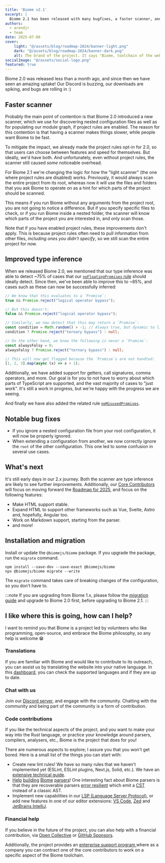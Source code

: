 ```yaml
---
title: 'Biome v2.1'
excerpt: |
  Biome 2.1 has been released with many bugfixes, a faster scanner, and improved type inference.
authors:
  - arendjr
  - team
date: 2025-07-08
cover:
    light: "@/assets/blog/roadmap-2024/banner-light.png"
    dark: "@/assets/blog/roadmap-2024/banner-dark.png"
    alt: The brand of the project. It says "Biome, toolchain of the web"
socialImage: "@/assets/social-logo.png"
featured: true
---
```


Biome 2.0 was released less than a month ago, and since then we have seen an
amazing uptake! Our Discord is buzzing, our downloads are spiking, and bugs are
rolling in :)

## Faster scanner

Probably the main point of contention is that Biome 2.0 introduced a new
scanner, which we use for discovering nested configuration files as well as for
populating our module graph, if project rules are enabled. The reason for this
contention is that having a scanner makes things slower, while people want Biome
to be fast.

To mitigate the impact, we already made the project rules opt-in for 2.0, so
that users can choose between features and speed for themselves. But ideally,
we'd have both. And unfortunately, even without project rules, the scanner still
caused _some_ noticeable overhead.

For Biome 2.1 we're changing the logic for how the "light scanner" (the one
where project rules are disabled) works. Previously, it would always scan the
entire project from its root, whereas now it will use the files and folders that
you ask Biome to operate on as a hint for which parts of the project should be
scanned.

This means if you run Biome without any arguments from the project root, you are
not going to notice a difference. But if you specify specific files to check, or
if you run Biome inside a nested folder, the scanner will know which parts of
the project you are interested in, and only scan those.

Note that if you have enabled project rules, these improvements don't apply.
This is because project rules often need to pull information from other files,
_including ones you didn't specify_, so we still scan the entire project for
now.

## Improved type inference

When we released Biome 2.0, we mentioned that our type inference was able to
detect ~75% of cases that our
[`noFloatingPromises` rule](https://biomejs.dev/linter/rules/no-floating-promises/)
should ideally detect. Since then, we've been able to improve this to ~85%, and
cases such as these can now be successfully inferred:

```ts
// We know that this evaluates to a `Promise`:
true && Promise.reject("logical operator bypass");

// But this doesn't:
false && Promise.reject("logical operator bypass");

// Similarly, we now detect that this may return a `Promise`:
const condition = Math.random() > -1; // Always true, but dynamic to linter
condition ? Promise.reject("ternary bypass") : null;

// On the other hand, we know the following is never a `Promise`:
const alwaysFalsy = 0;
alwaysFalsy ? Promise.reject("ternary bypass") : null;

// This will now get flagged because the `Promise`s are not handled:
[1, 2, 3].map(async (x) => x + 1);
```

Additionally, we have added support for getters, call signatures, comma
operators, and more. Our goal is for you to not have to worry about which parts
of TypeScript are supported, and the vast majority of cases to "just work". It's
still a work in progress, but we're happy with the progress we are seeing.

And finally we have also added the related rule 
[`noMisusedPromises`](https://biomejs.dev/linter/rules/no-misused-promises/).

## Notable bug fixes

* If you ignore a nested configuration file from your root configuration, it
  will now be properly ignored.
* When extending a configuration from another, we now correctly ignore the
  `root` of the other configuration. This one led to some confusion in several
  use cases.

## What's next

It's still early days in our 2.x journey. Both the scanner are type inference 
are likely to see further improvements. Additionally, our
[Core Contributors](/internals/people-and-credits#core-contributors) will focus
on moving forward the [Roadmap for 2025](/blog/roadmap-2025#-2025-roadmap), and
focus on the following features:
- Make HTML support stable.
- Expand HTML to support other frameworks such as Vue, Svelte, Astro and,
  hopefully, Angular too.
- Work on Markdown support, starting from the parser.
- and more!

## Installation and migration

Install or update the `@biomejs/biome` package. If you upgrade the package, run
the `migrate` command.

```shell
npm install --save-dev --save-exact @biomejs/biome
npx @biomejs/biome migrate --write
```

The `migrate` command takes care of breaking changes of the configuration, so
you don't have to.

:::note
If you are upgrading from Biome 1.x, please follow the
[migration guide](/guides/upgrade-to-biome-v2) and upgrade to Biome 2.0 first,
before upgrading to Biome 2.1.
:::

## I like where this is going, how can I help?

I want to remind you that Biome is a project led by volunteers who like
programming, open-source, and embrace the Biome philosophy, so any help is
welcome 😁

### Translations

If you are familiar with Biome and would like to contribute to its outreach, you
can assist us by translating the website into your native language. In this
[dashboard](https://biomejs.dev/i18n-dashboard/), you can check the supported
languages and if they are up to date.

### Chat with us

Join our [Discord server](https://biomejs.dev/chat), and engage with the
community. Chatting with the community and being part of the community is a form
of contribution.

### Code contributions

If you like the technical aspects of the project, and you want to make your way
into the Rust language, or practice your knowledge around parsers, compilers,
analysers, etc., Biome is the project that does for you!

There are numerous aspects to explore; I assure you that you won't get bored.
Here is a small list of the things you can start with:
- Create new lint rules! We have so many rules that we haven't implemented yet
  (ESLint, ESLint plugins, Next.js, Solid, etc.). We have an [extensive
  technical
  guide](https://github.com/biomejs/biome/blob/main/crates/biome_analyze/CONTRIBUTING.md).
- [Help](https://github.com/biomejs/biome/blob/main/crates/biome_parser/CONTRIBUTING.md)
  [building](https://github.com/biomejs/biome/tree/main/crates/biome_yaml_parser)
  [Biome](https://github.com/biomejs/biome/tree/main/crates/biome_html_parser)
  [parsers](https://github.com/biomejs/biome/tree/main/crates/biome_markdown_parser)!
  One interesting fact about Biome parsers is that they are recoverable parsers
  [error resilient](/internals/architecture/#parser-and-cst) which emit a
  [CST](https://en.wikipedia.org/wiki/Parse_tree) instead of a classic AST.
- Implement new capabilities in our [LSP (Language Server
  Protocol)](https://github.com/biomejs/biome/tree/main/crates/biome_lsp), or
  add new features in one of our editor extensions: [VS
  Code](https://github.com/biomejs/biome-vscode),
  [Zed](https://github.com/biomejs/biome-zed) and [JetBrains
  IntelliJ](https://github.com/biomejs/biome-intellij).

### Financial help

If you believe in the future of the project, you can also help with a financial
contribution, via [Open Collective](https://opencollective.com/biome) or [GitHub
Sponsors](https://github.com/sponsors/biomejs).

Additionally, the project provides an [enterprise support program ](/enterprise)
where as a company you can contract one of the core contributors to work on a
specific aspect of the Biome toolchain.

